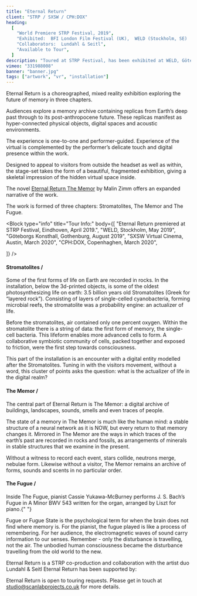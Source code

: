 ```yaml
---
title: "Eternal Return"
client: "STRP / SXSW / CPH:DOX"
heading:
  [
    "World Premiere STRP Festival, 2019",
    "Exhibited:  BFI London Film Festival (UK),  WELD (Stockholm, SE)  Göteborgs Konsthall (SE), SXSW (USA), CPH:DOX (DK)",
    "Collaborators:  Lundahl & Seitl",
    "Available to Tour",
  ]
description: "Toured at STRP Festival, has been exhibited at WELD, Göteborgs Konsthall, SXSW, CPH:DOX  and is looking for touring opportunities in 2020 and 2021."
vimeo: "331988008"
banner: "banner.jpg"
tags: ["artwork", "vr", "installation"]
---
```



Eternal Return is a choreographed, mixed reality exhibition exploring the future of memory in three chapters.

Audiences explore a memory archive containing replicas from Earth’s deep past through to its post-anthropocene future. These replicas manifest as hyper-connected physical objects, digital spaces and acoustic environments.

The experience is one-to-one and performer-guided. Experience of the virtual is complemented by the performer’s delicate touch and digital presence within the work.

Designed to appeal to visitors from outside the headset as well as within, the stage-set takes the form of a beautiful, fragmented exhibition, giving a skeletal impression of the hidden virtual space inside.

The novel <a href="https://s3.eu-west-2.amazonaws.com/154-ls-eternalreturn/PROMO/Eternal_Return_The_Memor_TheBook.pdf" download>Eternal Return The Memor</a> by Malin Zimm offers an expanded narrative of the work.

The work is formed of three chapters: Stromatolites, The Memor and The Fugue.

<Block type="info" title="Tour Info:" body={[
"Eternal Return premiered at STRP Festival, Eindhoven, April 2019.",
"WELD, Stockholm, May 2019",
"Göteborgs Konsthall, Gothenburg, August 2019",
"SXSW Virtual Cinema, Austin, March 2020",
"CPH:DOX, Copenhaghen, March 2020",

]} />

<ImageMagic href="eternal-return-01.jpg" />

#### Stromatolites /

<ImageMagic href="eternal-return-02.jpg" />
Some of the first forms of life on Earth are recorded in rocks. In the installation,
below the 3d-printed objects, is some of the oldest photosynthesizing life on earth:
3.5 billion years old Stromatolites (Greek for “layered rock”). Consisting of layers
of single-celled cyanobacteria, forming microbial reefs, the stromatolite was a probability
engine: an actualizer of life.

Before the stromatolites, air contained only one percent oxygen. Within the stromatolite there is a string of data: the first form of memory, the single-cell bacteria. This lifeform enables more advanced cells to form. A collaborative symbiotic community of cells, packed together and exposed to friction, were the first step towards consciousness.

This part of the installation is an encounter with a digital entity modelled after the Stromatolites. Tuning in with the visitors movement, without a word, this cluster of points asks the question: what is the actualizer of life in the digital realm?

#### The Memor /

<ImageMagic href="eternal-return-04.jpg" />
The central part of Eternal Return is The Memor: a digital archive of buildings,
landscapes, sounds, smells and even traces of people.

The state of a memory in The Memor is much like the human mind: a stable structure of a neural network as it is NOW, but every return to that memory changes it. Mirrored in The Memor are the ways in which traces of the earth’s past are recorded in rocks and fossils, as arrangements of minerals in stable structures that we examine in the present.

Without a witness to record each event, stars collide, neutrons merge, nebulae form. Likewise without a visitor, The Memor remains an archive of forms, sounds and scents in no particular order.

#### The Fugue /

<ImageMagic href="eternal-return-06.jpg" />
Inside The Fugue, pianist Cassie Yukawa-McBurney performs J. S. Bach’s Fugue in A
Minor BWV 543 written for the organ, arranged by Liszt for piano.{" "}

Fugue or Fugue State is the psychological term for when the brain does not find where memory is. For the pianist, the fugue played is like a process of remembering. For her audience, the electromagnetic waves of sound carry information to our senses. Remember - only the disturbance is travelling, not the air. The unbodied human consciousness became the disturbance travelling from the old world to the new.

<ImageMagic href="eternal-return-06.jpg" />

Eternal Return is a STRP co-production and collaboration with the artist duo Lundahl & Seitl
Eternal Return has been supported by:

<div class="invert">
  <ImageMagic href="eternal-return-sponsorship-logos.jpg" />
</div>

Eternal Return is open to touring requests. Please get in touch at studio@scanlabprojects.co.uk for more details.
